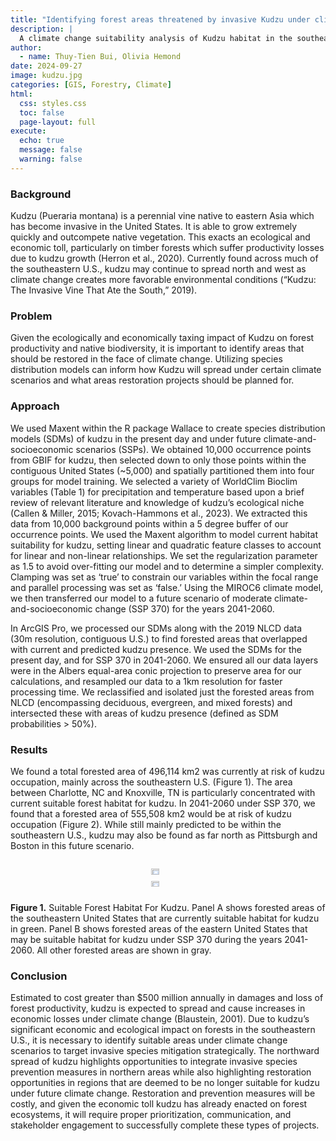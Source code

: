 ```yaml
---
title: "Identifying forest areas threatened by invasive Kudzu under climate change"
description: |
  A climate change suitability analysis of Kudzu habitat in the southeastern United States
author:
  - name: Thuy-Tien Bui, Olivia Hemond
date: 2024-09-27
image: kudzu.jpg
categories: [GIS, Forestry, Climate]
html:
  css: styles.css
  toc: false
  page-layout: full
execute:
  echo: true
  message: false
  warning: false
---
```


### Background

Kudzu (Pueraria montana) is a perennial vine native to eastern Asia which has become invasive in the United States. It is able to grow extremely quickly and outcompete native vegetation. This exacts an ecological and economic toll, particularly on timber forests which suffer productivity losses due to kudzu growth (Herron et al., 2020). Currently found across much of the southeastern U.S., kudzu may continue to spread north and west as climate change creates more favorable environmental conditions (“Kudzu: The Invasive Vine That Ate the South,” 2019).

### Problem

Given the ecologically and economically taxing impact of Kudzu on forest productivity and native biodiversity, it is important to identify areas that should be restored in the face of climate change. Utilizing species distribution models can inform how Kudzu will spread under certain climate scenarios and what areas restoration projects should be planned for.

### Approach

We used Maxent within the R package Wallace to create species distribution models (SDMs) of kudzu in the present day and under future climate-and-socioeconomic scenarios (SSPs). We obtained 10,000 occurrence points from GBIF for kudzu, then selected down to only those points within the contiguous United States (\~5,000) and spatially partitioned them into four groups for model training. We selected a variety of WorldClim Bioclim variables (Table 1) for precipitation and temperature based upon a brief review of relevant literature and knowledge of kudzu’s ecological niche (Callen & Miller, 2015; Kovach-Hammons et al., 2023). We extracted this data from 10,000 background points within a 5 degree buffer of our occurrence points. We used the Maxent algorithm to model current habitat suitability for kudzu, setting linear and quadratic feature classes to account for linear and non-linear relationships. We set the regularization parameter as 1.5 to avoid over-fitting our model and to determine a simpler complexity. Clamping was set as ‘true’ to constrain our variables within the focal range and parallel processing was set as ‘false.’ Using the MIROC6 climate model, we then transferred our model to a future scenario of moderate climate-and-socioeconomic change (SSP 370) for the years 2041-2060.

In ArcGIS Pro, we processed our SDMs along with the 2019 NLCD data (30m resolution, contiguous U.S.) to find forested areas that overlapped with current and predicted kudzu presence. We used the SDMs for the present day, and for SSP 370 in 2041-2060. We ensured all our data layers were in the Albers equal-area conic projection to preserve area for our calculations, and resampled our data to a 1km resolution for faster processing time. We reclassified and isolated just the forested areas from NLCD (encompassing deciduous, evergreen, and mixed forests) and intersected these with areas of kudzu presence (defined as SDM probabilities \> 50%).

### **Results**

We found a total forested area of 496,114 km2 was currently at risk of kudzu occupation, mainly across the southeastern U.S. (Figure 1). The area between Charlotte, NC and Knoxville, TN is particularly concentrated with current suitable forest habitat for kudzu. In 2041-2060 under SSP 370, we found that a forested area of 555,508 km2 would be at risk of kudzu occupation (Figure 2). While still mainly predicted to be within the southeastern U.S., kudzu may also be found as far north as Pittsburgh and Boston in this future scenario.

::: {style="display: flex; justify-content: center;"}
<img src="kudzu_current_suitability.png" width="49%" style="margin-right: 10px;"/> <img src="kudzu_future_suitability.jpg" width="49%"/>
:::

<figcaption>**Figure 1.** Suitable Forest Habitat For Kudzu. Panel A shows forested areas of the southeastern United States that are currently suitable habitat for kudzu in green. Panel B shows forested areas of the eastern United States that may be suitable habitat for kudzu under SSP 370 during the years 2041-2060. All other forested areas are shown in gray.</figcaption>

### Conclusion

Estimated to cost greater than \$500 million annually in damages and loss of forest productivity, kudzu is expected to spread and cause increases in economic losses under climate change (Blaustein, 2001). Due to kudzu’s significant economic and ecological impact on forests in the southeastern U.S., it is necessary to identify suitable areas under climate change scenarios to target invasive species mitigation strategically. The northward spread of kudzu highlights opportunities to integrate invasive species prevention measures in northern areas while also highlighting restoration opportunities in regions that are deemed to be no longer suitable for kudzu under future climate change. Restoration and prevention measures will be costly, and given the economic toll kudzu has already enacted on forest ecosystems, it will require proper prioritization, communication, and stakeholder engagement to successfully complete these types of projects.
